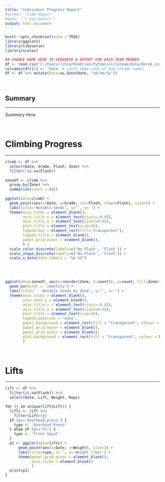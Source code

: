 ---
title: "Individual Progress Report"
#author: "Liam Hayes"
#date: "`r Sys.Date()`"
output: html_document
---

```{r setup, include=FALSE}
knitr::opts_chunk$set(echo = TRUE)
library(ggplot2)
library(tidyverse)
library(scales)
```

```{r, echo=FALSE}
## CHANGE NAME HERE TO GENERATE A REPORT FOR EACH TEAM MEMBER
df <- read.csv('C:/Users/lchco/OneDrive/Python/eliteteam/data/Derek.csv')
colnames(df)[1] <- 'Date' # catch edge case of bad column names
df <- df %>% mutate(Date=as.Date(Date, "%d/%m/%y"))
```

<br>

## Summary
***

*Summary Here*

<br>

# Climbing Progress
***


```{r, echo=FALSE}
climb <- df %>%
  select(Date, Grade, Flash, Zone) %>%
  filter(!is.na(Flash)) 
  
zonedf <- climb %>%
  group_by(Zone) %>%
  summarise(count = n())
  
ggplot(data=climb) +
  geom_point(aes(x=Date, y=Grade, col=Flash, shape=Flash), size=5) +
  labs(title='Notable Sends', x='', y='') +
  theme(axis.ticks = element_blank(), 
        axis.title.x = element_text(vjust=-0.45),
        axis.title.y = element_text(vjust=0.45),
        plot.title = element_text(size=16),
        legend.key = element_rect(fill='transparent'),
        legend.title = element_blank(),
        panel.grid.minor = element_blank(),
        ) +
  scale_color_discrete(labels=c('No Flash', 'Flash')) +
  scale_shape_discrete(labels=c('No Flash', 'Flash')) +
  scale_x_date(date_labels = "%b %d")
```
<br><br>
```{r, echo=FALSE}
ggplot(data=zonedf, aes(x=reorder(Zone, (-count)), y=count, fill=Zone)) +
  geom_bar(stat = 'identity') +
  labs(title='   Notable Sends by Zone', y='', x='') +
  theme(axis.ticks = element_blank(), 
        axis.text.y = element_blank(),
        axis.title.x = element_text(vjust=-0.45),
        axis.title.y = element_text(vjust=0.45),
        plot.title = element_text(size=16),
        legend.position = 'none', 
        panel.background = element_rect(fill = "transparent", colour = NA_character_),
        panel.grid.major = element_blank(), 
        panel.grid.minor = element_blank(), 
        plot.background = element_rect(fill = "transparent", colour = NA_character_)
        ) 
```


<br>

# Lifts
***


```{r out.width=c('50%', '50%'), fig.show='hold', echo=FALSE}
lift <- df %>%
  filter(is.na(Flash)) %>%
  select(Date, Lift, Weight, Reps)

for (j in unique(lift$Lift)) {
  lifti <- lift %>%
    filter(Lift==j)
  if (j=='Overhead_press') {
    type <- 'Overhead Press'
  } else if (j=='Fs') {
    type <- 'Front Squat'
  }
  p1 <- ggplot(data=lifti) +
      geom_point(aes(x=Date, y=Weight), size=3) +
      labs(title=type, x='', y='Weight (lbs)') +
      theme(panel.grid.minor = element_blank(),
            axis.ticks = element_blank()
            )
  print(p1)
}
```

